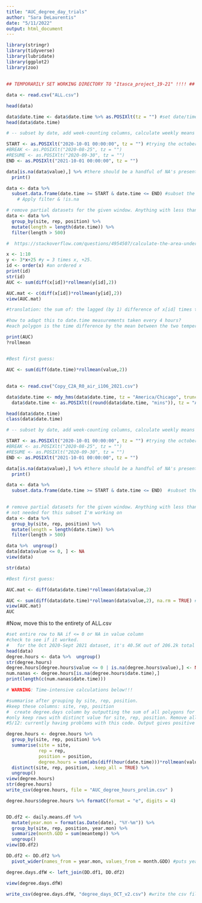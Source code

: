 ```yaml
---
title: "AUC_degree_day_trials"
author: "Sara DeLaurentis"
date: "5/11/2022"
output: html_document
---
```


```r

library(stringr)
library(tidyverse)
library(lubridate)
library(ggplot2)
library(zoo)


```

## 

```r

## TEMPORARILY SET WORKING DIRECTORY TO "Itasca_project_19-21" !!!! ##

data <- read.csv("ALL.csv")

head(data)

data$date.time <- data$date.time %>% as.POSIXlt(tz = "") #set date/time class to POSIXlt for greater ease in parsing date elements.
head(data$date.time) 

# -- subset by date, add week-counting columns, calculate weekly means --

START <- as.POSIXlt("2020-10-01 00:00:00", tz = "") #trying the october 1-yr set to see if the code works. 5-5, SD
#BREAK <- as.POSIXlt("2020-08-25", tz = "")
#RESUME <- as.POSIXlt("2020-09-30", tz = "")
END <- as.POSIXlt("2021-10-01 00:00:00", tz = "")

data[is.na(data$value),] %>% #there should be a handful of NA's present if you're working with the right version of .csv files.
  print()

data <- data %>% 
  subset.data.frame(date.time >= START & date.time <= END) #subset the whole df                         
    # Apply filter & !is.na

# remove partial datasets for the given window. Anything with less than 500 values gets removed.
data <- data %>%
  group_by(site, rep, position) %>% 
  mutate(length = length(date.time)) %>% 
  filter(length > 500)


```


```r

#  https://stackoverflow.com/questions/4954507/calculate-the-area-under-a-curve

x <- 1:10
y <- 3*x+25 #y = 3 times x, +25.
id <- order(x) #an ordered x
print(id)
str(id)
AUC <- sum(diff(x[id])*rollmean(y[id],2)) 

AUC.mat <- c(diff(x[id])*rollmean(y[id],2))
view(AUC.mat)

#translation: the sum of: the lagged (by 1) difference of x[id] times the mean of the two y values. Here, the difference is only 1. Each polygon is 1 wide by the y-mean high.

#how to adapt this to date.time measurements taken every 4 hours?
#each polygon is the time difference by the mean between the two temperature points high.

print(AUC)
?rollmean


#Best first guess:

AUC <- sum(diff(date.time)*rollmean(value,2))


```

## 

```r

data <- read.csv("Copy_C2A_R0_air_i106_2021.csv")

data$date.time <- mdy_hms(data$date.time, tz = "America/Chicago", truncated = 3) #Get R to recognize your current date format
  data$date.time <- as.POSIXlt((round(data$date.time, "mins")), tz = "America/Chicago") #Round off the seconds 

head(data$date.time) 
class(data$date.time)

# -- subset by date, add week-counting columns, calculate weekly means --

START <- as.POSIXlt("2020-10-01 00:00:00", tz = "") #trying the october 1-yr set to see if the code works. 5-5, SD
#BREAK <- as.POSIXlt("2020-08-25", tz = "")
#RESUME <- as.POSIXlt("2020-09-30", tz = "")
END <- as.POSIXlt("2021-10-01 00:00:00", tz = "")

data[is.na(data$value),] %>% #there should be a handful of NA's present if you're working with the right version of ALL.csv.
  print()

data <- data %>% 
  subset.data.frame(date.time >= START & date.time <= END)  #subset the whole df                         
  

# remove partial datasets for the given window. Anything with less than 500 values gets removed. 
# not needed for this subset I'm working on
data <- data %>%
  group_by(site, rep, position) %>% 
  mutate(length = length(date.time)) %>% 
  filter(length > 500)

data %>%  ungroup()
data[data$value <= 0, ] <- NA
view(data)

str(data)

```




```r

#Best first guess:

AUC.mat <- diff(data$date.time)*rollmean(data$value,2)

AUC <- sum(diff(data$date.time)*rollmean(data$value,2), na.rm = TRUE) #make sure to set na.rm = TRUE to remove NA values.
view(AUC.mat)
AUC

```

#Now, move this to the entirety of ALL.csv
```r

#set entire row to NA if <= 0 or NA in value column
#check to see if it worked.
#   for the Oct 2020-Sept 2021 dataset, it's 40.5K out of 206.2k total rows.
head(data)
degree.hours <- data %>%  ungroup()
str(degree.hours)
degree.hours[degree.hours$value <= 0 | is.na(degree.hours$value),] <- NA  
num.nanas <- degree.hours[is.na(degree.hours$date.time),]
print(length(c(num.nanas$date.time))) 

# WARNING: Time-intensive calculations below!!!

#summarise after grouping by site, rep, position.
#keep these columns: site, rep, position
#  create degree.days column by outputting the sum of all polygons for each position. (Not sensor, but position)
#only keep rows with distinct value for site, rep, position. Remove all others.
#5/12: currently having problems with this code. Output gives positive and negative values.

degree.hours <- degree.hours %>%   
  group_by(site, rep, position) %>% 
  summarise(site = site, 
            rep = rep,
            position = position, 
            degree.hours = sum(abs(diff(hour(date.time)))*rollmean(value,2), na.rm = TRUE)) %>% 
  distinct(site, rep, position, .keep_all = TRUE) %>% 
  ungroup()
view(degree.hours)
str(degree.hours)
write_csv(degree.hours, file = "AUC_degree_hours_prelim.csv" )

degree.hours$degree.hours %>% formatC(format = "e", digits = 4)


DD.df2 <- daily.means.df %>% 
  mutate(year.mon = format(as.Date(date), "%Y-%m")) %>% 
  group_by(site, rep, position, year.mon) %>% 
  summarize(month.GDD = sum(meantemp)) %>% 
  ungroup()
view(DD.df2)

DD.df2 <- DD.df2 %>% 
  pivot_wider(names_from = year.mon, values_from = month.GDD) #puts year.mon into their own columns

degree.days.dfW <- left_join(DD.df1, DD.df2)

view(degree.days.dfW)

write_csv(degree.days.dfW, "degree_days_OCT_v2.csv") #write the csv file.




```

